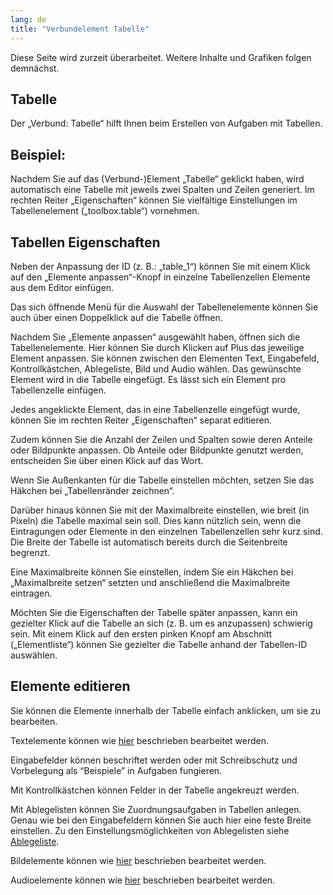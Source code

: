 ```yaml
---
lang: de
title: "Verbundelement Tabelle"
---
```


::: {.callout-caution}
Diese Seite wird zurzeit überarbeitet. Weitere Inhalte und Grafiken folgen demnächst.
:::

## Tabelle

Der „Verbund: Tabelle“ hilft Ihnen beim Erstellen von Aufgaben mit Tabellen.

## Beispiel:
 
Nachdem Sie auf das (Verbund-)Element „Tabelle“ geklickt haben, wird automatisch eine Tabelle mit jeweils zwei Spalten und Zeilen generiert. Im rechten Reiter „Eigenschaften“ können Sie vielfältige Einstellungen im Tabellenelement („toolbox.table“) vornehmen. 

## Tabellen Eigenschaften

Neben der Anpassung der ID (z. B.: „table_1“) können Sie mit einem Klick auf den „Elemente anpassen“-Knopf in einzelne Tabellenzellen Elemente aus dem Editor einfügen. 

::: {.callout-note}
Das sich öffnende Menü für die Auswahl der Tabellenelemente können Sie auch über einen Doppelklick auf die Tabelle öffnen. 
:::
 
Nachdem Sie „Elemente anpassen“ ausgewählt haben, öffnen sich die Tabellenelemente. Hier können Sie durch Klicken auf Plus das jeweilige Element anpassen. Sie können zwischen den Elementen Text, Eingabefeld, Kontrollkästchen, Ablegeliste, Bild und Audio wählen. Das gewünschte Element wird in die Tabelle eingefügt. Es lässt sich ein Element pro Tabellenzelle einfügen.

Jedes angeklickte Element, das in eine Tabellenzelle eingefügt wurde, können Sie im rechten Reiter „Eigenschaften“ separat editieren.
 
Zudem können Sie die Anzahl der Zeilen und Spalten sowie deren Anteile oder Bildpunkte anpassen. Ob Anteile oder Bildpunkte genutzt werden, entscheiden Sie über einen Klick auf das Wort.
 
Wenn Sie Außenkanten für die Tabelle einstellen möchten, setzen Sie das Häkchen bei „Tabellenränder zeichnen“.
 
Darüber hinaus können Sie mit der Maximalbreite einstellen, wie breit (in Pixeln) die Tabelle maximal sein soll. Dies kann nützlich sein, wenn die Eintragungen oder Elemente in den einzelnen Tabellenzellen sehr kurz sind. Die Breite der Tabelle ist automatisch bereits durch die Seitenbreite begrenzt.

Eine Maximalbreite können Sie einstellen, indem Sie ein Häkchen bei „Maximalbreite setzen“ setzten und anschließend die Maximalbreite eintragen.

::: {.callout-tip}
Möchten Sie die Eigenschaften der Tabelle später anpassen, kann ein gezielter Klick auf die Tabelle an sich (z. B. um es anzupassen) schwierig sein. Mit einem Klick auf den ersten pinken Knopf am Abschnitt („Elementliste“) können Sie gezielter die Tabelle anhand der Tabellen-ID auswählen. 
:::

## Elemente editieren

Sie können die Elemente innerhalb der Tabelle einfach anklicken, um sie zu bearbeiten.

Textelemente können wie [hier](../Medienelemente/Text/index.qmd) beschrieben bearbeitet werden.

Eingabefelder können beschriftet werden oder mit Schreibschutz und Vorbelegung als "Beispiele" in Aufgaben fungieren.

Mit Kontrollkästchen können Felder in der Tabelle angekreuzt werden.
 
Mit Ablegelisten können Sie Zuordnungsaufgaben in Tabellen anlegen. Genau wie bei den Eingabefeldern können Sie auch hier eine feste Breite einstellen. Zu den Einstellungsmöglichkeiten von Ablegelisten siehe [Ablegeliste](../DaD/DaD_Assistent_Zuordnung/index.qmd#nachträgliches-bearbeiten).
 
Bildelemente können wie [hier](../Medienelemente/Bild/index.qmd) beschrieben bearbeitet werden.

Audioelemente können wie [hier](../Medienelemente/Audio/index.qmd) beschrieben bearbeitet werden.